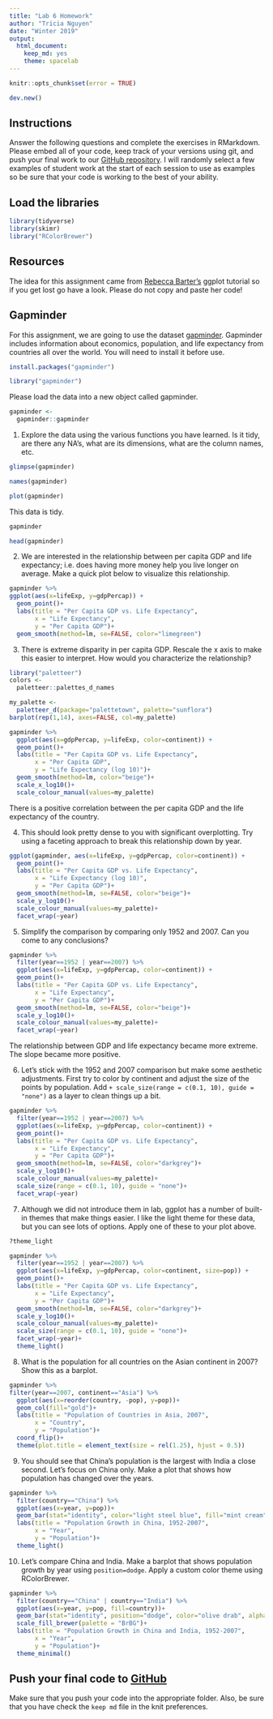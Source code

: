```yaml
---
title: "Lab 6 Homework"
author: "Tricia Nguyen"
date: "Winter 2019"
output:
  html_document:
    keep_md: yes
    theme: spacelab
---
```


```r
knitr::opts_chunk$set(error = TRUE)
```

```r
dev.new()
```

## Instructions
Answer the following questions and complete the exercises in RMarkdown. Please embed all of your code, keep track of your versions using git, and push your final work to our [GitHub repository](https://github.com/FRS417-DataScienceBiologists). I will randomly select a few examples of student work at the start of each session to use as examples so be sure that your code is working to the best of your ability.

## Load the libraries
```r
library(tidyverse)
library(skimr)
library("RColorBrewer")
```

## Resources
The idea for this assignment came from [Rebecca Barter's](http://www.rebeccabarter.com/blog/2017-11-17-ggplot2_tutorial/) ggplot tutorial so if you get lost go have a look. Please do not copy and paste her code!  

## Gapminder
For this assignment, we are going to use the dataset [gapminder](https://cran.r-project.org/web/packages/gapminder/index.html). Gapminder includes information about economics, population, and life expectancy from countries all over the world. You will need to install it before use.
```r
install.packages("gapminder")
```

```r
library("gapminder")
```

Please load the data into a new object called gapminder.
```r
gapminder <- 
  gapminder::gapminder
```

1. Explore the data using the various functions you have learned. Is it tidy, are there any NA's, what are its dimensions, what are the column names, etc.

```r
glimpse(gapminder)
```

```r
names(gapminder)
```
```r
plot(gapminder)
```
This data is tidy.

```r
gapminder
```


```r
head(gapminder)
```



2. We are interested in the relationship between per capita GDP and life expectancy; i.e. does having more money help you live longer on average. Make a quick plot below to visualize this relationship.

```r
gapminder %>% 
ggplot(aes(x=lifeExp, y=gdpPercap)) +
  geom_point()+
  labs(title = "Per Capita GDP vs. Life Expectancy",
       x = "Life Expectancy",
       y = "Per Capita GDP")+ 
  geom_smooth(method=lm, se=FALSE, color="limegreen")
```


3. There is extreme disparity in per capita GDP. Rescale the x axis to make this easier to interpret. How would you characterize the relationship?

```r
library("paletteer")
colors <-
  paletteer::palettes_d_names
```
```r
my_palette <-
  paletteer_d(package="palettetown", palette="sunflora")
barplot(rep(1,14), axes=FALSE, col=my_palette)
```

```r
gapminder %>% 
  ggplot(aes(x=gdpPercap, y=lifeExp, color=continent)) +
  geom_point()+
  labs(title = "Per Capita GDP vs. Life Expectancy",
       x = "Per Capita GDP",
       y = "Life Expectancy (log 10)")+ 
  geom_smooth(method=lm, color="beige")+
  scale_x_log10()+
  scale_colour_manual(values=my_palette)
```

There is a positive correlation between the per capita GDP and the life expectancy of the country.

4. This should look pretty dense to you with significant overplotting. Try using a faceting approach to break this relationship down by year.
```r
ggplot(gapminder, aes(x=lifeExp, y=gdpPercap, color=continent)) +
  geom_point()+
  labs(title = "Per Capita GDP vs. Life Expectancy",
       x = "Life Expectancy (log 10)",
       y = "Per Capita GDP")+ 
  geom_smooth(method=lm, se=FALSE, color="beige")+
  scale_y_log10()+
  scale_colour_manual(values=my_palette)+
  facet_wrap(~year)
```
 
 
5. Simplify the comparison by comparing only 1952 and 2007. Can you come to any conclusions?

```r
gapminder %>% 
  filter(year==1952 | year==2007) %>% 
  ggplot(aes(x=lifeExp, y=gdpPercap, color=continent)) +
  geom_point()+
  labs(title = "Per Capita GDP vs. Life Expectancy",
       x = "Life Expectancy",
       y = "Per Capita GDP")+ 
  geom_smooth(method=lm, se=FALSE, color="beige")+
  scale_y_log10()+
  scale_colour_manual(values=my_palette)+
  facet_wrap(~year)
```
The relationship between GDP and life expectancy became more extreme. The slope became more positive.

6. Let's stick with the 1952 and 2007 comparison but make some aesthetic adjustments. First try to color by continent and adjust the size of the points by population. Add `+ scale_size(range = c(0.1, 10), guide = "none")` as a layer to clean things up a bit.

```r
gapminder %>% 
  filter(year==1952 | year==2007) %>% 
  ggplot(aes(x=lifeExp, y=gdpPercap, color=continent)) +
  geom_point()+
  labs(title = "Per Capita GDP vs. Life Expectancy",
       x = "Life Expectancy",
       y = "Per Capita GDP")+ 
  geom_smooth(method=lm, se=FALSE, color="darkgrey")+
  scale_y_log10()+
  scale_colour_manual(values=my_palette)+
  scale_size(range = c(0.1, 10), guide = "none")+
  facet_wrap(~year)
```

7. Although we did not introduce them in lab, ggplot has a number of built-in themes that make things easier. I like the light theme for these data, but you can see lots of options. Apply one of these to your plot above.
```r
?theme_light
```

```r
gapminder %>% 
  filter(year==1952 | year==2007) %>% 
  ggplot(aes(x=lifeExp, y=gdpPercap, color=continent, size=pop)) +
  geom_point()+
  labs(title = "Per Capita GDP vs. Life Expectancy",
       x = "Life Expectancy",
       y = "Per Capita GDP")+ 
  geom_smooth(method=lm, se=FALSE, color="darkgrey")+
  scale_y_log10()+
  scale_colour_manual(values=my_palette)+
  scale_size(range = c(0.1, 10), guide = "none")+
  facet_wrap(~year)+
  theme_light()
```
8. What is the population for all countries on the Asian continent in 2007? Show this as a barplot.

```r
gapminder %>% 
filter(year==2007, continent=="Asia") %>% 
  ggplot(aes(x=reorder(country, -pop), y=pop))+
  geom_col(fill="gold")+
  labs(title = "Population of Countries in Asia, 2007",
       x = "Country",
       y = "Population")+ 
  coord_flip()+
  theme(plot.title = element_text(size = rel(1.25), hjust = 0.5))
```

9. You should see that China's population is the largest with India a close second. Let's focus on China only. Make a plot that shows how population has changed over the years.

```r
gapminder %>%
  filter(country=="China") %>% 
  ggplot(aes(x=year, y=pop))+
  geom_bar(stat="identity", color="light steel blue", fill="mint cream")+
  labs(title = "Population Growth in China, 1952-2007",
       x = "Year",
       y = "Population")+
  theme_light()
```


10. Let's compare China and India. Make a barplot that shows population growth by year using `position=dodge`. Apply a custom color theme using RColorBrewer.

```r
gapminder %>%
  filter(country=="China" | country=="India") %>% 
  ggplot(aes(x=year, y=pop, fill=country))+
  geom_bar(stat="identity", position="dodge", color="olive drab", alpha=.6)+
  scale_fill_brewer(palette = "BrBG")+
  labs(title = "Population Growth in China and India, 1952-2007",
       x = "Year",
       y = "Population")+
  theme_minimal()
```

## Push your final code to [GitHub](https://github.com/FRS417-DataScienceBiologists)
Make sure that you push your code into the appropriate folder. Also, be sure that you have check the `keep md` file in the knit preferences.